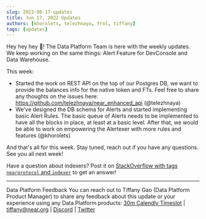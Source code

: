 ```yaml
---
slug: 2022-06-17-updates
title: Jun 17, 2022 Updates
authors: [khorolets, telezhnaya, frol, tiffany]
tags: [updates]
---
```


Hey hey hey 👋! The Data Platform Team is here with the weekly updates. We keep working on the same things: Alert Feature for DevConsole and Data Warehouse.

This week:

- Started the work on REST API on the top of our Postgres DB, we want to provide the balances info for the native token and FTs. Feel free to share any thoughts on the issues here: https://github.com/telezhnaya/near_enhanced_api (@telezhnaya)
- We've designed the DB schema for Alerts and started implementing basic Alert Rules. The basic queue of Alerts needs to be implemented to have all the blocks in place, at least at a basic level. After that, we would be able to work on empowering the Alertexer with more rules and features (@khorolets)

And that's all for this week. Stay tuned, reach out if you have any questions. See you all next week!

Have a question about indexers? Post it on [StackOverflow with tags `nearprotocol` and `indexer`](https://stackoverflow.com/questions/tagged/nearprotocol+indexer) to get an answer!

---

Data Platform Feedback
You can reach out to Tiffany Gao (Data Platform Product Manager) to share any feedback about this update or your experience using any Data Platform products:
[30m Calendly Timeslot](https://calendly.com/tiffany-236/30min) | [tiffany@near.org](mailto:tiffany@near.org) | [Discord](https://discord.com/channels/490367152054992913/542945453533036544) | [Twitter](https://twitter.com/TiffanyYijiaGao)
